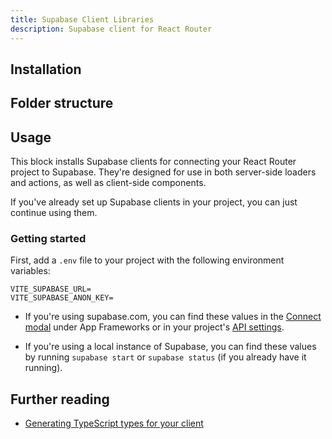 ```yaml
---
title: Supabase Client Libraries
description: Supabase client for React Router
---
```


## Installation

<BlockItem name="supabase-client-react-router" description="Supabase Client for React Router" />

## Folder structure

<RegistryBlock itemName="supabase-client-react-router" />

## Usage

This block installs Supabase clients for connecting your React Router project to Supabase. They're designed for use in both server-side loaders and actions, as well as client-side components.

If you've already set up Supabase clients in your project, you can just continue using them.

### Getting started

First, add a `.env` file to your project with the following environment variables:

```env
VITE_SUPABASE_URL=
VITE_SUPABASE_ANON_KEY=
```

- If you're using supabase.com, you can find these values in the [Connect modal](https://supabase.com/dashboard/project/_?showConnect=true) under App Frameworks or in your project's [API settings](https://supabase.com/dashboard/project/_/settings/api).

- If you're using a local instance of Supabase, you can find these values by running `supabase start` or `supabase status` (if you already have it running).

## Further reading

- [Generating TypeScript types for your client](https://supabase.com/docs/guides/api/rest/generating-types)
